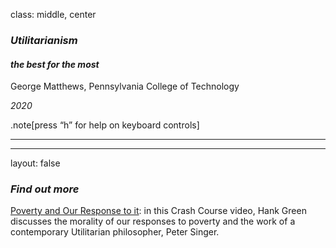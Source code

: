 class:  middle, center

### *Utilitarianism*

#### *the best for the most*

<!-- ![:scale 50%, #222;](img/06/michaelgaida-grafitti-1.jpg) -->

George Matthews, Pennsylvania College of Technology

*2020*

.note[press "h" for help on keyboard controls]

---



---
layout: false

### *Find out more*

[Poverty and Our Response to it](https://youtu.be/D5sknLy7Smo): in this Crash Course video, Hank Green discusses the morality of our responses to poverty and the work of a contemporary Utilitarian philosopher, Peter Singer.
